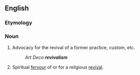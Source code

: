==English==

===Etymology===
{{suffix|en|revival|ism}}

===Noun===
{{en-noun|~}}

# Advocacy for the revival of a former practice, custom, etc.
#: ''Art Deco '''revivalism'''''
# Spiritual [[fervour]] of or for a religious [[revival]].